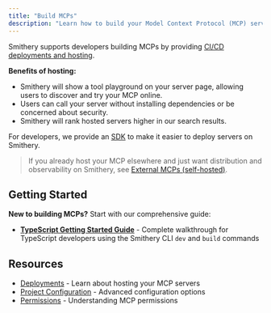 ```yaml
---
title: "Build MCPs"
description: "Learn how to build your Model Context Protocol (MCP) server on Smithery."
---
```


Smithery supports developers building MCPs by providing [CI/CD deployments and hosting](/build/deployments).

**Benefits of hosting:**

- Smithery will show a tool playground on your server page, allowing users to discover and try your MCP online.
- Users can call your server without installing dependencies or be concerned about security.
- Smithery will rank hosted servers higher in our search results.

For developers, we provide an [SDK](https://github.com/smithery-ai/sdk/) to make it easier to deploy servers on Smithery.

> If you already host your MCP elsewhere and just want distribution and observability on Smithery, see [External MCPs (self-hosted)](/build/external).

## Getting Started

**New to building MCPs?** Start with our comprehensive guide:

- **[TypeScript Getting Started Guide](/getting_started/quickstart_build)** - Complete walkthrough for TypeScript developers using the Smithery CLI `dev` and `build` commands

## Resources

- [Deployments](/build/deployments) - Learn about hosting your MCP servers
- [Project Configuration](/build/project-config) - Advanced configuration options
- [Permissions](/build/permissions) - Understanding MCP permissions
